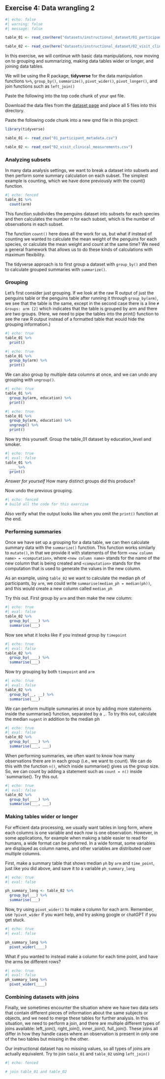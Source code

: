 ## Exercise 4: Data wrangling 2


```r
#| echo: false
#| warning: false
#| message: false

table_01 <- read_csv(here("datasets/instructional_dataset/01_participant_metadata.csv"))

table_02 <- read_csv(here("datasets/instructional_dataset/02_visit_clinical_measurements.csv"))
```

In this exercise, we will continue with basic data manipulations, now moving on to grouping and summarizing, making data tables wider or longer, and joining data tables.

We will be using the R package, **tidyverse** for the data manipulation functions `%>%`, `group_by()`, `summarize()`, `pivot_wider()`, `pivot_longer()`, and join functions such as `left_join()`

Paste the following into the top code chunk of your `qmd` file.


Download the data files from the [dataset page](../../../datasets.qmd) and place all 5 files into this directory.

Paste the following code chunk into a new qmd file in this project:

```r
library(tidyverse)

table_01 <- read_csv("01_participant_metadata.csv")

table_02 <- read_csv("02_visit_clinical_measurements.csv")
```

### Analyzing subsets

In many data analysis settings, we want to break a dataset into subsets and then perform some summary calculation on each subset. The simplest example is counting, which we have done previously with the count() function.

```r
#| echo: fenced
table_01 %>%
  count(arm)
```

This function subdivides the penguins dataset into subsets for each species and then calculates the number n for each subset, which is the number of observations in each subset.

The function `count()` here does all the work for us, but what if instead of counting we wanted to calculate the mean weight of the penguins for each species, or calculate the mean weight and count at the same time? We need a general framework that allows us to do these kinds of calculations with maximum flexibility.

The tidyverse approach is to first group a dataset with `group_by()` and then to calculate grouped summaries with `summarize()`.

### Grouping

Let’s first consider just grouping. If we look at the raw R output of just the penguins table or the penguins table after running it through `group_by(arm)`, we see that the table is the same, except in the second case there is a line `# Groups: arm [2]` which indicates that the table is grouped by arm and there are two groups. (Here, we need to pipe the tables into the print() function to see the raw R output instead of a formatted table that would hide the grouping information.)


```r
#| echo: true
table_01 %>%
  print()

```



```r
#| echo: true
table_01 %>%
  group_by(arm) %>%
  print()
```

We can also group by multiple data columns at once, and we can undo any grouping with `ungroup()`.

```r
#| echo: true
table_01 %>%
  group_by(arm, education) %>%
  print()
```

```r
#| echo: true
table_01 %>%
  group_by(arm, education) %>%
  ungroup() %>%
  print()
```

Now try this yourself. Group the table_01 dataset by education_level and smoker.

```r
#| echo: true
#| eval: false
table_01 %>%
  ___ %>%
  print()
```

*Answer for yourself* How many distinct groups did this produce?

Now undo the previous grouping.


```r
#| echo: fenced
# build all the code for this exercise
```

Also verify what the output looks like when you omit the `print()` function at the end.

### Performing summaries

Once we have set up a grouping for a data table, we can then calculate summary data with the `summarize()` function. This function works similarly to `mutate()`, in that we provide it with statements of the form `<new column name> = <computation>`, where `<new column name>` stands for the name of the new column that is being created and `<computation>` stands for the computation that is used to generate the values in the new column. 

As an example, using `table_02` we want to calculate the median ph of participants, by `arm`,  we could write `summarise(median_ph = median(ph))`, and this would create a new column called `median_ph`

Try this out. First group by `arm` and then make the new column:

```r
#| echo: true
#| eval: false
table_02 %>%
  group_by(____) %>%
  summarise(___)
```


Now see what it looks like if you instead group by `timepoint`

```r
#| echo: true
#| eval: false
table_02 %>%
  group_by(____) %>%
  summarise(___)
```


Now try grouping by both `timepoint` and `arm`

```r
#| echo: true
#| eval: false
table_02 %>%
  group_by(__, __) %>%
  summarise(___)
```

We can perform multiple summaries at once by adding more statements inside the summarise() function, separated by a `,`. To try this out, calculate the median `nugent` in addition to the median ph


```r
#| echo: true
#| eval: false
table_02 %>%
  group_by(____) %>%
  summarise(___, ___)
```

When performing summaries, we often want to know how many observations there are in each group (i.e., we want to count). We can do this with the function `n()`, which inside summarise() gives us the group size. So, we can count by adding a statement such as `count = n()` inside `summarise(). Try this out.

```r
#| echo: true
#| eval: false
table_02 %>%
  group_by(____) %>%
  summarise(___, ___)
```

### Making tables wider or longer

For efficient data processing, we usually want tables in long form, where each columns is one variable and each row is one observation. However, in some applications, for example when making a table easier to read for humans, a wide format can be preferred. In a wide format, some variables are displayed as column names, and other variables are distributed over multiple columns.

First, make a summary table that shows median `ph` by `arm` and `time_point`, just like you did above, and save it to a variable `ph_summary_long`

```r
#| echo: true
#| eval: false

ph_summary_long <- table_02 %>%
  group_by(___) %>%
  summarise(___)
```

Now, try using `pivot_wider()` to make a column for each arm. Remember, use `?pivot_wider` if you want help, and try asking google or chatGPT if you get stuck.

```r
#| echo: true
#| eval: false

ph_summary_long %>%
  pivot_wider(____)
```

What if you wanted to instead make a column for each time point, and have the arms be different rows?

```r
#| echo: true
#| eval: false
ph_summary_long %>%
  pivot_wider(____)
```

### Combining datasets with joins

Finally, we sometimes encounter the situation where we have two data sets that contain different pieces of information about the same subjects or objects, and we need to merge these tables for further analysis. In this situation, we need to perform a join, and there are multiple different types of joins available: left_join(), right_join(), inner_join(), full_join(). These joins all differ in how they handle cases where an observation is present in only one of the two tables but missing in the other.

Our instructional dataset has no missing values, so all types of joins are actually equivalent. Try to join `table_01` and `table_02` using `left_join()`

```r
#| echo: fenced

# join table_01 and table_02
```


